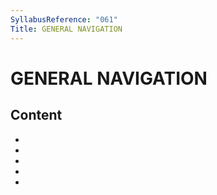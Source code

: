 ```yaml
---
SyllabusReference: "061"
Title: GENERAL NAVIGATION
---
```


# GENERAL NAVIGATION

## Content

- <Link href="061.01" />
- <Link href="061.02" />
- <Link href="061.03" />
- <Link href="061.04" />
- <Link href="061.05" />
